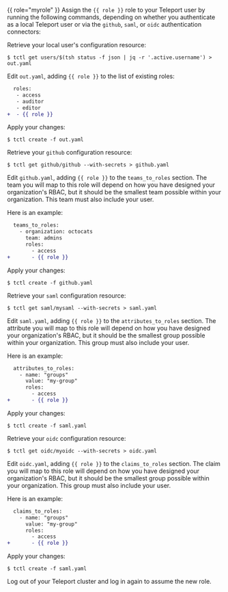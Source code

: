 {{ role="myrole" }}
Assign the `{{ role }}` role to your Teleport user by running the following
commands, depending on whether you authenticate as a local Teleport user or via
the `github`, `saml`, or `oidc` authentication connectors:

<Tabs>
<TabItem label="Local User">

Retrieve your local user's configuration resource:

```code
$ tctl get users/$(tsh status -f json | jq -r '.active.username') > out.yaml
```

Edit `out.yaml`, adding `{{ role }}` to the list of existing roles:

```diff
  roles:
   - access
   - auditor
   - editor
+  - {{ role }}
```

Apply your changes:

```code
$ tctl create -f out.yaml
```

</TabItem>
<TabItem label="GitHub">

Retrieve your `github`  configuration resource:

```code
$ tctl get github/github --with-secrets > github.yaml
```

Edit `github.yaml`, adding `{{ role }}` to the
`teams_to_roles` section. The team you will map to this role will depend on how
you have designed your organization's RBAC, but it should be the smallest team
possible within your organization. This team must also include your user.

Here is an example:

```diff
  teams_to_roles:
    - organization: octocats
      team: admins
      roles:
        - access
+       - {{ role }}
```

Apply your changes:

```code
$ tctl create -f github.yaml
```

</TabItem>
<TabItem label="SAML">

Retrieve your `saml`  configuration resource:

```code
$ tctl get saml/mysaml --with-secrets > saml.yaml
```

Edit `saml.yaml`, adding `{{ role }}` to the
`attributes_to_roles` section. The attribute you will map to this role will
depend on how you have designed your organization's RBAC, but it should be the
smallest group possible within your organization. This group must also include
your user.

Here is an example:

```diff
  attributes_to_roles:
    - name: "groups"
      value: "my-group"
      roles:
        - access
+       - {{ role }}
```

Apply your changes:

```code
$ tctl create -f saml.yaml
```

</TabItem>
<TabItem label="OIDC">

Retrieve your `oidc`  configuration resource:

```code
$ tctl get oidc/myoidc --with-secrets > oidc.yaml
```

Edit `oidc.yaml`, adding `{{ role }}` to the
`claims_to_roles` section. The claim you will map to this role will depend on
how you have designed your organization's RBAC, but it should be the smallest
group possible within your organization. This group must also include your
user.

Here is an example:

```diff
  claims_to_roles:
    - name: "groups"
      value: "my-group"
      roles:
        - access
+       - {{ role }}
```

Apply your changes:

```code
$ tctl create -f saml.yaml
```

</TabItem>
</Tabs>

Log out of your Teleport cluster and log in again to assume the new role.